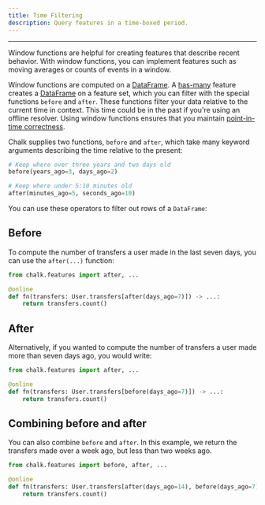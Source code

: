 ```yaml
---
title: Time Filtering
description: Query features in a time-boxed period.
---
```


---

Window functions are helpful for creating features that describe
recent behavior.
With window functions, you can implement features such as moving
averages or counts of events in a window.

Window functions are computed on a [DataFrame](/docs/dataframe).
A [has-many](/docs/has-many) feature creates a [DataFrame](/docs/dataframe)
on a feature set, which you can filter with the special functions
`before` and `after`.
These functions filter your data relative to the
current time in context. This time could be in the past
if you're using an offline resolver.
Using window functions ensures that you maintain
[point-in-time correctness](/docs/temporal-consistency).

Chalk supplies two functions, `before` and `after`,
which take many keyword arguments describing the time
relative to the present:

```py
# Keep where over three years and two days old
before(years_ago=3, days_ago=2)

# Keep where under 5:10 minutes old
after(minutes_ago=5, seconds_ago=10)
```

You can use these operators to filter out rows of a `DataFrame`:

## Before

To compute the number of transfers a user made in the
last seven days, you can use the `after(...)` function:

```py
from chalk.features import after, ...

@online
def fn(transfers: User.transfers[after(days_ago=7)]) -> ...:
    return transfers.count()
```

## After

Alternatively, if you wanted to compute the number of transfers
a user made more than seven days ago, you would write:

```py
from chalk.features import after, ...

@online
def fn(transfers: User.transfers[before(days_ago=7)]) -> ...:
    return transfers.count()
```

## Combining before and after

You can also combine `before` and `after`.
In this example, we return the transfers made over a week ago,
but less than two weeks ago.

```py
from chalk.features import before, after, ...

@online
def fn(transfers: User.transfers[after(days_ago=14), before(days_ago=7)]) -> ...:
    return transfers.count()
```
